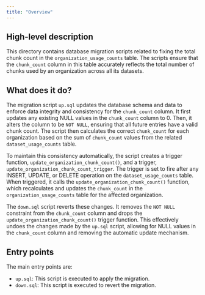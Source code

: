 ```yaml
---
title: "Overview"
---
```


## High-level description
This directory contains database migration scripts related to fixing the total chunk count in the `organization_usage_counts` table. The scripts ensure that the `chunk_count` column in this table accurately reflects the total number of chunks used by an organization across all its datasets.

## What does it do?
The migration script `up.sql` updates the database schema and data to enforce data integrity and consistency for the `chunk_count` column. It first updates any existing NULL values in the `chunk_count` column to 0. Then, it alters the column to be `NOT NULL`, ensuring that all future entries have a valid chunk count. The script then calculates the correct `chunk_count` for each organization based on the sum of `chunk_count` values from the related `dataset_usage_counts` table.

To maintain this consistency automatically, the script creates a trigger function, `update_organization_chunk_count()`, and a trigger, `update_organization_chunk_count_trigger`. The trigger is set to fire after any INSERT, UPDATE, or DELETE operation on the `dataset_usage_counts` table. When triggered, it calls the `update_organization_chunk_count()` function, which recalculates and updates the `chunk_count` in the `organization_usage_counts` table for the affected organization.

The `down.sql` script reverts these changes. It removes the `NOT NULL` constraint from the `chunk_count` column and drops the `update_organization_chunk_count()` trigger function. This effectively undoes the changes made by the `up.sql` script, allowing for NULL values in the `chunk_count` column and removing the automatic update mechanism.

## Entry points
The main entry points are:
- `up.sql`: This script is executed to apply the migration.
- `down.sql`: This script is executed to revert the migration.

